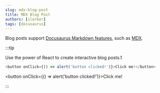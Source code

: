 ```yaml
---
slug: mdx-blog-post
title: MDX Blog Post
authors: [slorber]
tags: [docusaurus]
---
```


Blog posts support [Docusaurus Markdown features](https://docusaurus.io/docs/markdown-features), such as [MDX](https://mdxjs.com/).

:::tip

Use the power of React to create interactive blog posts.1

```js
<button onClick={() => alert('button clicked!')}>Click me!</button>
```

<button onClick={() => alert('button clicked!')}>Click me!</button>

:::
